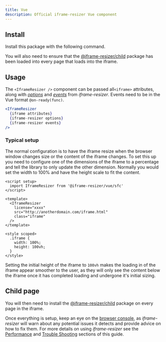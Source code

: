 ```yaml
---
title: Vue
description: Official iframe-resizer Vue component
---
```



## Install

Install this package with the following command.

<Install package="@iframe-resizer/vue" bun />

You will also need to ensure that the [@iframe-resizer/child](/setup#child-page-setup)
package has been loaded into every page that loads into the iframe.

## Usage

The `<IframeResizer />` component can be passed all`<iframe>` attributes, along with
_[options](/api/parent#options)_ and _[events](/api/parent#events)_ from _iframe-resizer_.
Events need to be in the Vue format `@on-ready(func)`.


```jsx
<IframeResizer
  {iframe attributes}
  {iframe-resizer options}
  {iframe-resizer events}
/>
```

### Typical setup

The normal configuration is to have the iframe resize when the browser window changes
size or the content of the iframe changes. To set this up you need to configure one
of the dimensions of the iframe to a percentage and tell the library to only update
the other dimension. Normally you would set the width to 100% and have the height
scale to fit the content.

```vue
<script setup>
  import IframeResizer from '@iframe-resizer/vue/sfc'
</script>

<template>
  <IframeResizer
    license="xxxx"
    src="http://anotherdomain.com/iframe.html"
    class="iframe"
  />
</template>

<style scoped>
  .iframe {
    width: 100%;
    height: 100vh;
  }
</style>
```

Setting the initial height of the iframe to `100vh` makes the loading in of
the iframe appear smoother to the user, as they will only see the content
below the iframe once it has completed loading and undergone it's initial
sizing.

<License />

## Child page

You will then need to install the [@iframe-resizer/child](/setup#child-page-setup)
package on every page in the iframe.

Once everything is setup, keep an eye on the [browser console](https://developer.mozilla.org/en-US/docs/Learn/Common_questions/Tools_and_setup/What_are_browser_developer_tools),
as _iframe-resizer_ will warn about any potential issues it detects and provide advice 
on how to fix them. For more details on using _iframe-resizer_ see the 
[Performance](/performance) and [Trouble Shooting](/troubleshooting) sections 
of this guide.
